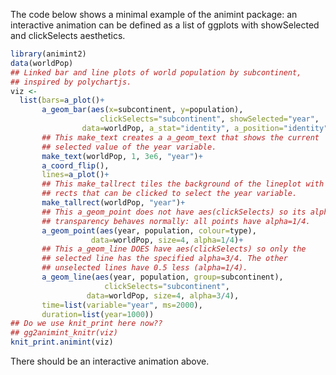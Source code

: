 The code below shows a minimal example of the animint package: an
interactive animation can be defined as a list of ggplots with
showSelected and clickSelects aesthetics.

```r
library(animint2)
data(worldPop)
## Linked bar and line plots of world population by subcontinent,
## inspired by polychartjs.
viz <-
  list(bars=a_plot()+
       a_geom_bar(aes(x=subcontinent, y=population),
                    clickSelects="subcontinent", showSelected="year",
                data=worldPop, a_stat="identity", a_position="identity")+
       ## This make_text creates a a_geom_text that shows the current
       ## selected value of the year variable.
       make_text(worldPop, 1, 3e6, "year")+
       a_coord_flip(),
       lines=a_plot()+
       ## This make_tallrect tiles the background of the lineplot with
       ## rects that can be clicked to select the year variable.
       make_tallrect(worldPop, "year")+
       ## This a_geom_point does not have aes(clickSelects) so its alpha
       ## transparency behaves normally: all points have alpha=1/4.
       a_geom_point(aes(year, population, colour=type),
                  data=worldPop, size=4, alpha=1/4)+
       ## This a_geom_line DOES have aes(clickSelects) so only the
       ## selected line has the specified alpha=3/4. The other
       ## unselected lines have 0.5 less (alpha=1/4).
       a_geom_line(aes(year, population, group=subcontinent),
                     clickSelects="subcontinent",
                 data=worldPop, size=4, alpha=3/4),
       time=list(variable="year", ms=2000),
       duration=list(year=1000))
## Do we use knit_print here now??
## gg2animint_knitr(viz)
knit_print.animint(viz)
```

There should be an interactive animation above.
